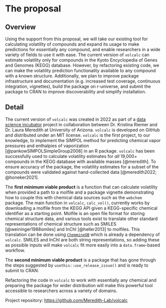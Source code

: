 # The proposal
<!--
This is where the proposal should be outlined. 
-->

## Overview
<!--
At a high-level address what your proposal is and how it will address the problem identified. Highlight any benefits to the R Community that follow from solving the problem. This should be your most compelling section.
-->


Using the support from this proposal, we will take our existing tool for calculating volatility of compounds and expand its usage to make predictions for essentially any compound, and enable researchers in a wide variety of fields to use it with ease. 
The current version of `volcalc` can estimate volatility only for compounds in the Kyoto Encyclopedia of Genes and Genomes (KEGG) database.
However, by refactoring existing code, we can make the volatility prediction functionality available to any compound with a known structure.
Additionally, we plan to improve package infrastructure and documentation (e.g. increased test coverage, continuous integration, vignettes), build the package on r-universe, and submit the package to CRAN to improve discoverability and simplify installation.

## Detail
<!--
Go into more detail about the specifics of the project and it delivers against the problem.

Depending on project type the detail section should include:

 - [ ] Minimum Viable Product
 - [ ] Architecture
 - [ ] Assumptions
-->

The current version of `volcalc` was created in 2022 as part of a [data science incubator](https://datascience.cct.arizona.edu/cct-data-science-incubator) project in collaboration between Dr. Kristina Riemer and Dr. Laura Meredith at University of Arizona. 
`volcalc` is developed on GitHub and distributed under an MIT license.
`volcalc` is the first project, to our knowledge, to implement the SIMPOL method for predicting chemical vapor pressures and enthalpies of vaporization [@pankowSIMPOLSimpleGroup2008] in an R package.
`volcalc` has been successfully used to calculate volatility estimates for *all* 19,000+ compounds in the KEGG database with available masses [@meredith]. 
To ensure accuracy of the package, the volatility estimates for a subset of the compounds were validated against hand-collected data [@meredith2022; @honeker2021]. 

The **first minimum viable product** is a function that can calculate volatility when provided a path to a molfile and a package vignette demonstrating how to couple this with chemical data sources such as the `webchem` package.
The main function in `volcalc`, `calc_vol()`, currently works by downloading a molfile from the KEGG API given a KEGG-specific chemical identifier as a starting point.
Molfile is an open file format for storing chemical structure data, and various tools exist to translate other standard representations of chemical structure such as SMILES [@weininger1988smiles] and InChI [@heller2013] to molfiles.
This translation can be done using  [`ChemmineOB`](https://github.com/girke-lab/ChemmineOB) which is already a dependency of `volcalc`. SMILES and InChl are both string representations, so adding these as possible inputs will make `volcalc` fit more easily into a `data.frame`-based workflow.

The **second minimum viable product** is a package that has gone through the steps suggested by `usethis::use_release_issue()` and is ready to submit to CRAN.

Refactoring the code in `volcalc` to work with essentially any chemical and preparing the package for wider distribution will make this powerful tool accessible to researchers across a variety of domains.

Project repository: <https://github.com/Meredith-Lab/volcalc>
